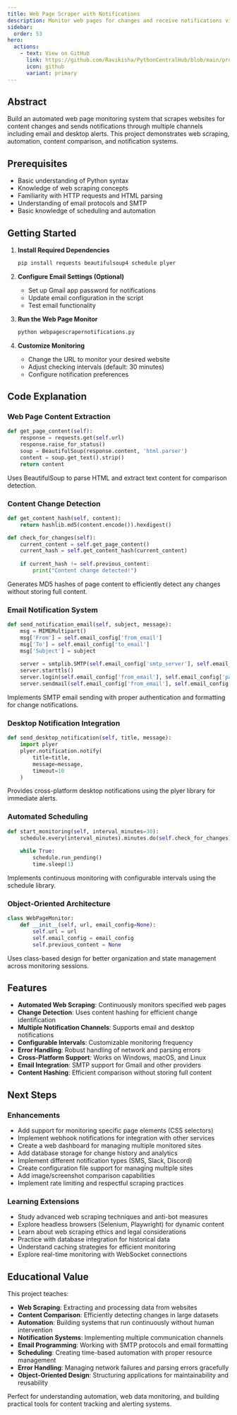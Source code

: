 ```yaml
---
title: Web Page Scraper with Notifications
description: Monitor web pages for changes and receive notifications via email or desktop alerts
sidebar:
  order: 53
hero:
  actions:
    - text: View on GitHub
      link: https://github.com/Ravikisha/PythonCentralHub/blob/main/projects/beginners/webpagescrapernotifications.py
      icon: github
      variant: primary
---
```


## Abstract

Build an automated web page monitoring system that scrapes websites for content changes and sends notifications through multiple channels including email and desktop alerts. This project demonstrates web scraping, automation, content comparison, and notification systems.

## Prerequisites

- Basic understanding of Python syntax
- Knowledge of web scraping concepts
- Familiarity with HTTP requests and HTML parsing
- Understanding of email protocols and SMTP
- Basic knowledge of scheduling and automation

## Getting Started



1. **Install Required Dependencies**
   ```bash
   pip install requests beautifulsoup4 schedule plyer
   ```

2. **Configure Email Settings (Optional)**
   - Set up Gmail app password for notifications
   - Update email configuration in the script
   - Test email functionality

3. **Run the Web Page Monitor**
   ```bash
   python webpagescrapernotifications.py
   ```

4. **Customize Monitoring**
   - Change the URL to monitor your desired website
   - Adjust checking intervals (default: 30 minutes)
   - Configure notification preferences



## Code Explanation

### Web Page Content Extraction
```python title="webpagescrapernotifications.py" showLineNumbers{1}
def get_page_content(self):
    response = requests.get(self.url)
    response.raise_for_status()
    soup = BeautifulSoup(response.content, 'html.parser')
    content = soup.get_text().strip()
    return content
```

Uses BeautifulSoup to parse HTML and extract text content for comparison detection.

### Content Change Detection
```python title="webpagescrapernotifications.py" showLineNumbers{1}
def get_content_hash(self, content):
    return hashlib.md5(content.encode()).hexdigest()

def check_for_changes(self):
    current_content = self.get_page_content()
    current_hash = self.get_content_hash(current_content)
    
    if current_hash != self.previous_content:
        print("Content change detected!")
```

Generates MD5 hashes of page content to efficiently detect any changes without storing full content.

### Email Notification System
```python title="webpagescrapernotifications.py" showLineNumbers{1}
def send_notification_email(self, subject, message):
    msg = MIMEMultipart()
    msg['From'] = self.email_config['from_email']
    msg['To'] = self.email_config['to_email']
    msg['Subject'] = subject
    
    server = smtplib.SMTP(self.email_config['smtp_server'], self.email_config['smtp_port'])
    server.starttls()
    server.login(self.email_config['from_email'], self.email_config['password'])
    server.sendmail(self.email_config['from_email'], self.email_config['to_email'], text)
```

Implements SMTP email sending with proper authentication and formatting for change notifications.

### Desktop Notification Integration
```python title="webpagescrapernotifications.py" showLineNumbers{1}
def send_desktop_notification(self, title, message):
    import plyer
    plyer.notification.notify(
        title=title,
        message=message,
        timeout=10
    )
```

Provides cross-platform desktop notifications using the plyer library for immediate alerts.

### Automated Scheduling
```python title="webpagescrapernotifications.py" showLineNumbers{1}
def start_monitoring(self, interval_minutes=30):
    schedule.every(interval_minutes).minutes.do(self.check_for_changes)
    
    while True:
        schedule.run_pending()
        time.sleep(1)
```

Implements continuous monitoring with configurable intervals using the schedule library.

### Object-Oriented Architecture
```python title="webpagescrapernotifications.py" showLineNumbers{1}
class WebPageMonitor:
    def __init__(self, url, email_config=None):
        self.url = url
        self.email_config = email_config
        self.previous_content = None
```

Uses class-based design for better organization and state management across monitoring sessions.

## Features

- **Automated Web Scraping**: Continuously monitors specified web pages
- **Change Detection**: Uses content hashing for efficient change identification
- **Multiple Notification Channels**: Supports email and desktop notifications
- **Configurable Intervals**: Customizable monitoring frequency
- **Error Handling**: Robust handling of network and parsing errors
- **Cross-Platform Support**: Works on Windows, macOS, and Linux
- **Email Integration**: SMTP support for Gmail and other providers
- **Content Hashing**: Efficient comparison without storing full content

## Next Steps

### Enhancements
- Add support for monitoring specific page elements (CSS selectors)
- Implement webhook notifications for integration with other services
- Create a web dashboard for managing multiple monitored sites
- Add database storage for change history and analytics
- Implement different notification types (SMS, Slack, Discord)
- Create configuration file support for managing multiple sites
- Add image/screenshot comparison capabilities
- Implement rate limiting and respectful scraping practices

### Learning Extensions
- Study advanced web scraping techniques and anti-bot measures
- Explore headless browsers (Selenium, Playwright) for dynamic content
- Learn about web scraping ethics and legal considerations
- Practice with database integration for historical data
- Understand caching strategies for efficient monitoring
- Explore real-time monitoring with WebSocket connections

## Educational Value

This project teaches:
- **Web Scraping**: Extracting and processing data from websites
- **Content Comparison**: Efficiently detecting changes in large datasets
- **Automation**: Building systems that run continuously without human intervention
- **Notification Systems**: Implementing multiple communication channels
- **Email Programming**: Working with SMTP protocols and email formatting
- **Scheduling**: Creating time-based automation with proper resource management
- **Error Handling**: Managing network failures and parsing errors gracefully
- **Object-Oriented Design**: Structuring applications for maintainability and reusability

Perfect for understanding automation, web data monitoring, and building practical tools for content tracking and alerting systems.
